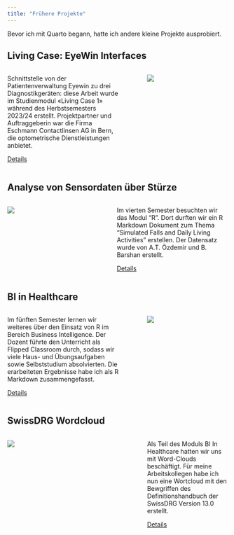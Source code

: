 ```yaml
---
title: "Frühere Projekte"
---
```


Bevor ich mit Quarto begann, hatte ich andere kleine Projekte ausprobiert.

## Living Case: EyeWin Interfaces

:::: columns

::: {.column width="55%"}
Schnittstelle von der Patientenverwaltung Eyewin zu drei Diagnostikgeräten: diese Arbeit wurde im Studienmodul «Living Case 1» während des Herbstsemesters 2023/24 erstellt. Projektpartner und Auftraggeberin war die Firma Eschmann Contactlinsen AG in Bern, die optometrische Dienstleistungen anbietet.


[Details](https://teletrabbie.github.io/livingcase01/eyewininterfaces.html)

:::

::: {.column width="5%"}
:::

::: {.column width="40%"}
![](pictures/Screenshot 02 Suche.png)
:::

::::


## Analyse von Sensordaten über Stürze

:::: columns

::: {.column width="40%"}
![](pictures/stürze.png)
:::

::: {.column width="5%"}
:::

::: {.column width="55%"}
Im vierten Semester besuchten wir das Modul "R". Dort durften wir ein R Markdown Dokument zum Thema "Simulated Falls and Daily Living Activities" erstellen. Der Datensatz wurde von A.T. Özdemir und B. Barshan erstellt.

[Details](https://teletrabbie.github.io/R_project_semester_04.html)
:::

::::


## BI in Healthcare

:::: columns

::: {.column width="55%"}
Im fünften Semester lernen wir weiteres über den Einsatz von R im Bereich Business Intelligence. Der Dozent führte den Unterricht als Flipped Classroom durch, sodass wir viele Haus- und Übungsaufgaben sowie Selbststudium absolvierten. Die erarbeiteten Ergebnisse habe ich als R Markdown zusammengefasst.


[Details](https://teletrabbie.github.io/BI_Healthcare_Flipped.html)

:::

::: {.column width="5%"}
:::

::: {.column width="40%"}
![](pictures/k-means.png)
:::

::::


## SwissDRG Wordcloud

:::: columns

::: {.column width="55%"}
![](pictures/drg wordcloud.png)
:::

::: {.column width="5%"}
:::

::: {.column width="40%"}
Als Teil des Moduls BI In Healthcare hatten wir uns mit Word-Clouds beschäftigt. Für meine Arbeitskollegen habe ich nun eine Wortcloud mit den Bewgriffen des Definitionshandbuch der SwissDRG Version 13.0 erstellt.

[Details](https://teletrabbie.github.io/word_cloud_drg.html)
:::

::::
